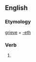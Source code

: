 ==English==

===Etymology===
[[grieve]] + [[-eth]]

===Verb===
{{infl|en|verb form}}

# {{archaic third-person singular of|grieve}}